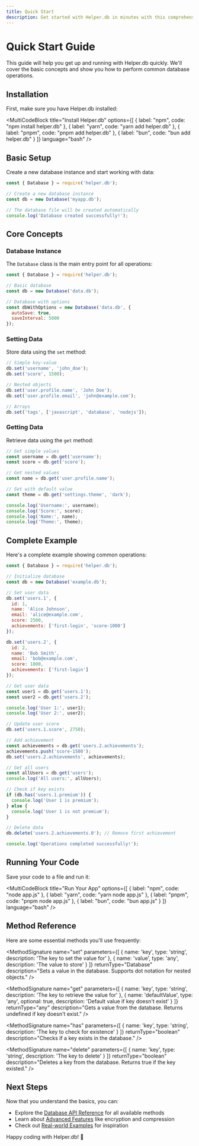 ```yaml
---
title: Quick Start
description: Get started with Helper.db in minutes with this comprehensive guide.
---
```



# Quick Start Guide

This guide will help you get up and running with Helper.db quickly. We'll cover the basic concepts and show you how to perform common database operations.

## Installation

First, make sure you have Helper.db installed:

<MultiCodeBlock
  title="Install Helper.db"
  options={[
    { label: "npm", code: "npm install helper.db" },
    { label: "yarn", code: "yarn add helper.db" },
    { label: "pnpm", code: "pnpm add helper.db" },
    { label: "bun", code: "bun add helper.db" }
  ]}
  language="bash"
/>

## Basic Setup

Create a new database instance and start working with data:

```javascript title="app.js"
const { Database } = require('helper.db');

// Create a new database instance
const db = new Database('myapp.db');

// The database file will be created automatically
console.log('Database created successfully!');
```

## Core Concepts

### Database Instance

The `Database` class is the main entry point for all operations:

```javascript title="Creating Database"
const { Database } = require('helper.db');

// Basic database
const db = new Database('data.db');

// Database with options
const dbWithOptions = new Database('data.db', {
  autoSave: true,
  saveInterval: 5000
});
```

### Setting Data

Store data using the `set` method:

```javascript title="Setting Data"
// Simple key-value
db.set('username', 'john_doe');
db.set('score', 1500);

// Nested objects
db.set('user.profile.name', 'John Doe');
db.set('user.profile.email', 'john@example.com');

// Arrays
db.set('tags', ['javascript', 'database', 'nodejs']);
```

### Getting Data

Retrieve data using the `get` method:

```javascript title="Getting Data"
// Get simple values
const username = db.get('username');
const score = db.get('score');

// Get nested values
const name = db.get('user.profile.name');

// Get with default value
const theme = db.get('settings.theme', 'dark');

console.log('Username:', username);
console.log('Score:', score);
console.log('Name:', name);
console.log('Theme:', theme);
```

## Complete Example

Here's a complete example showing common operations:

```javascript title="complete-example.js"
const { Database } = require('helper.db');

// Initialize database
const db = new Database('example.db');

// Set user data
db.set('users.1', {
  id: 1,
  name: 'Alice Johnson',
  email: 'alice@example.com',
  score: 2500,
  achievements: ['first-login', 'score-1000']
});

db.set('users.2', {
  id: 2,
  name: 'Bob Smith',
  email: 'bob@example.com',
  score: 1800,
  achievements: ['first-login']
});

// Get user data
const user1 = db.get('users.1');
const user2 = db.get('users.2');

console.log('User 1:', user1);
console.log('User 2:', user2);

// Update user score
db.set('users.1.score', 2750);

// Add achievement
const achievements = db.get('users.2.achievements');
achievements.push('score-1500');
db.set('users.2.achievements', achievements);

// Get all users
const allUsers = db.get('users');
console.log('All users:', allUsers);

// Check if key exists
if (db.has('users.1.premium')) {
  console.log('User 1 is premium');
} else {
  console.log('User 1 is not premium');
}

// Delete data
db.delete('users.2.achievements.0'); // Remove first achievement

console.log('Operations completed successfully!');
```

## Running Your Code

Save your code to a file and run it:

<MultiCodeBlock
  title="Run Your App"
  options={[
    { label: "npm", code: "node app.js" },
    { label: "yarn", code: "yarn node app.js" },
    { label: "pnpm", code: "pnpm node app.js" },
    { label: "bun", code: "bun app.js" }
  ]}
  language="bash"
/>

## Method Reference

Here are some essential methods you'll use frequently:

<MethodSignature 
  name="set"
  parameters={[
    { name: 'key', type: 'string', description: 'The key to set the value for' },
    { name: 'value', type: 'any', description: 'The value to store' }
  ]}
  returnType="Database"
  description="Sets a value in the database. Supports dot notation for nested objects."
/>

<MethodSignature 
  name="get"
  parameters={[
    { name: 'key', type: 'string', description: 'The key to retrieve the value for' },
    { name: 'defaultValue', type: 'any', optional: true, description: 'Default value if key doesn\'t exist' }
  ]}
  returnType="any"
  description="Gets a value from the database. Returns undefined if key doesn't exist."
/>

<MethodSignature 
  name="has"
  parameters={[
    { name: 'key', type: 'string', description: 'The key to check for existence' }
  ]}
  returnType="boolean"
  description="Checks if a key exists in the database."
/>

<MethodSignature 
  name="delete"
  parameters={[
    { name: 'key', type: 'string', description: 'The key to delete' }
  ]}
  returnType="boolean"
  description="Deletes a key from the database. Returns true if the key existed."
/>

## Next Steps

Now that you understand the basics, you can:

- Explore the [Database API Reference](/reference/database/) for all available methods
- Learn about [Advanced Features](/advanced/configuration/) like encryption and compression
- Check out [Real-world Examples](/examples/) for inspiration

Happy coding with Helper.db! 🚀